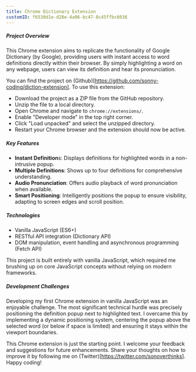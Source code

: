 ```yaml
---
title: Chrome Dictionary Extension
customID: f6530d1e-d28e-4a06-bc47-8c45ffbc6036
---
```


##### Project Overview

This Chrome extension aims to replicate the functionality of Google Dictionary (by Google), providing users with instant access to word definitions directly within their browser. By simply highlighting a word on any webpage, users can view its definition and hear its pronunciation.

You can find the project on (Github)[https://github.com/sonny-coding/diction-extension]. To use this extension:

- Download the project as a ZIP file from the GitHub repository.
- Unzip the file to a local directory.
- Open Chrome and navigate to `chrome://extensions/`.
- Enable "Developer mode" in the top right corner.
- Click "Load unpacked" and select the unzipped directory.
- Restart your Chrome browser and the extension should now be active.

##### Key Features

- **Instant Definition**s: Displays definitions for highlighted words in a non-intrusive popup.
- **Multiple Definitions**: Shows up to four definitions for comprehensive understanding.
- **Audio Pronunciation**: Offers audio playback of word pronunciation when available.
- **Smart Positioning**: Intelligently positions the popup to ensure visibility, adapting to screen edges and scroll position.

##### Technologies

- Vanilla JavaScript (ES6+)
- RESTful API integration (Dictionary API)
- DOM manipulation, event handling and asynchronous programming (Fetch API)

This project is built entirely with vanilla JavaScript, which required me brushing up on core JavaScript concepts without relying on modern frameworks.

##### Development Challenges

Developing my first Chrome extension in vanilla JavaScript was an enjoyable challenge. The most significant technical hurdle was precisely positioning the definition popup next to highlighted text. I overcame this by implementing a dynamic positioning system, centering the popup above the selected word (or below if space is limited) and ensuring it stays within the viewport boundaries.

This Chrome extension is just the starting point. I welcome your feedback and suggestions for future enhancements. Share your thoughts on how to improve it by following me on (Twitter)[https://twitter.com/sonoverthinks]. Happy coding!
